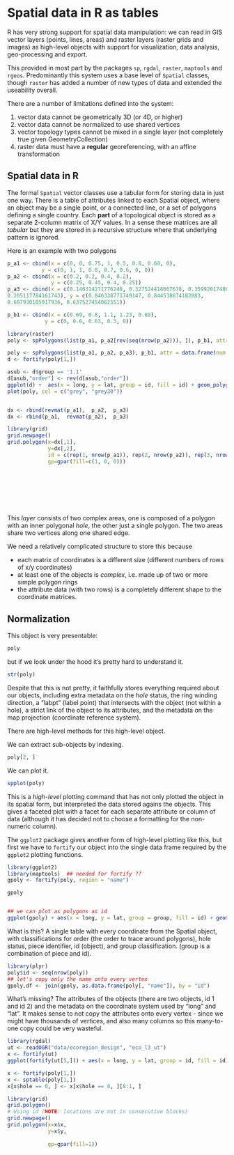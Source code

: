 
# Spatial data in R as tables

R has very strong support for spatial data manipulation: we can read in GIS vector layers (points, lines, areas) and raster layers (raster grids and images) as high-level objects with support for visualization, data analysis, geo-processing and export. 

This provided in most part by the packages `sp`, `rgdal`, `raster`, `maptools` and `rgeos`. Predominantly this system uses a base level of `Spatial` classes, though `raster` has added a number of new types of data and extended the useability overall. 

There are a number of limitations defined into the system: 

1. vector data cannot be geometrically 3D (or 4D, or higher)
2. vector data cannot be normalized to use shared vertices
3. vector topology types cannot be mixed in a single layer (not completely true given GeometryCollection)
4. raster data must have a **regular** georeferencing, with an affine transformation


## Spatial data in R

The formal `Spatial` vector classes use a tabular form for storing data in just one way. There is a table of attributes linked to each Spatial object, where an object may be a single point, or a connected line, or a set of polygons defining a single country. Each **part** of a topological object is stored as a separate 2-column matrix of X/Y values. In a sense these matrices are all *tabular* but they are stored in a recursive structure where that underlying pattern is ignored. 

Here is an example with two polygons

```r
p_a1 <- cbind(x = c(0, 0, 0.75, 1, 0.5, 0.8, 0.69, 0), 
           y = c(0, 1, 1, 0.8, 0.7, 0.6, 0, 0))
p_a2 <- cbind(x = c(0.2, 0.2, 0.4, 0.2), 
              y = c(0.25, 0.45, 0.4, 0.25))
p_a3 <- cbind(x = c(0.140314271776248, 0.327524418667678, 0.359926174860426, 
0.205117784161743), y = c(0.846338771749147, 0.844538674182883, 
0.687930185917936, 0.637527454062551))

p_b1 <- cbind(x = c(0.69, 0.8, 1.1, 1.23, 0.69), 
            y = c(0, 0.6, 0.63, 0.3, 0))

library(raster)
poly <- spPolygons(list(p_a1, p_a2[rev(seq(nrow(p_a2))), ]), p_b1, attr = data.frame(num = c(1, 2), name = c("poly1", "poly2"), property = c(0.1, 3), stringsAsFactors = FALSE))

poly <- spPolygons(list(p_a1, p_a2, p_a3), p_b1, attr = data.frame(num = c(1, 2), name = c("poly1", "poly2"), property = c(0.1, 3), stringsAsFactors = FALSE))
d <- fortify(poly[1,])

asub <- d$group == '1.1'
d[asub,"order"] <- rev(d[asub,"order"])
ggplot(d) +  aes(x = long, y = lat, group = id, fill = id) + geom_polygon()
plot(poly, col = c("grey", "grey30"))


dx <- rbind(revmat(p_a1),  p_a2,  p_a3)
dx <- rbind(p_a1,  revmat(p_a2),  p_a3)

library(grid)
grid.newpage()
grid.polygon(x=dx[,1],
             y=dx[,2],
             id = c(rep(1, nrow(p_a1)), rep(2, nrow(p_a2)), rep(3, nrow(p_a3))),
             gp=gpar(fill=c(1, 0, 0)))



             
             




```

This *layer* consists of two complex areas, one is composed of a polygon with an inner polygonal *hole*, the other just a single polygon. The two areas share two vertices along one shared edge. 

We need a relatively complicated structure to store this because 

* each matrix of coordinates is a different size (different numbers of rows of x/y coordinates)
* at least one of the objects is *complex*, i.e. made up of two or more simple polygon rings
* the attribute data (with two rows) is a completely different shape to the coordinate matrices. 


## Normalization

This object is very presentable: 

```r
poly
```

but if we look under the hood it's pretty hard to understand it.  

```r

str(poly)
```

Despite that this is not pretty, it faithfully stores everything required about our objects, including extra metadata on the *hole* status, the ring winding direction, a "labpt" (label point) that intersects with the object (not within a hole), a strict link of the object to its attributes, and the metadata on the map projection (coordinate reference system). 

There are high-level methods for this high-level object. 

We can extract sub-objects by indexing. 

```r
poly[2, ]
```

We can plot it. 

```r
spplot(poly)
```

This is a *high-level* plotting command that has not only plotted the object in its spatial form, but interpreted the data stored agains the objects. This gives a faceted plot with a facet for each separate attribute or column of data (although it has decided not to choose a formatting for the non-numeric column). 

The `ggplot2` package gives another form of high-level plotting like this, but first we have to `fortify` our object into the single data frame required by the `ggplot2` plotting functions. 

```r
library(ggplot2)
library(maptools)  ## needed for fortify ??
gpoly <- fortify(poly, region = "name")

gpoly


## we can plot as polygons as id
ggplot(gpoly) + aes(x = long, y = lat, group = group, fill = id) + geom_polygon()
```

What is this? A single table with every coordinate from the Spatial object, with classifications for order (the order to trace around polygons), hole status, piece identifier, id (object), and group classification. (group is a combination of piece and id). 


```r
library(plyr)
poly$id <- seq(nrow(poly))
## let's copy only the name onto every vertex
gpoly.df <- join(gpoly, as.data.frame(poly[, "name"]), by = "id")
```

What's missing? The attributes of the objects (there are two objects, id 1 and id 2) and the metadata on the coordinate system used by "long" and "lat". It makes sense to not copy the attributes onto every vertex - since we might have thousands of vertices, and also many columns so this many-to-one copy could be very wasteful. 

```r
library(rgdal)
ut <- readOGR("data/ecoregion_design", "eco_l3_ut")
x <- fortify(ut)
ggplot(fortify(ut[5,])) + aes(x = long, y = lat, group = id, fill = id) + geom_polygon()

x <- fortify(poly[1,])
x <- sptable(poly[1,])
x[x$hole == 0, ] <- x[x$hole == 0, ][8:1, ]

library(grid)
grid.polygon()
# Using id (NOTE: locations are not in consecutive blocks)
grid.newpage()
grid.polygon(x=x$x,
             y=x$y,
             
             gp=gpar(fill=1))


```
     



